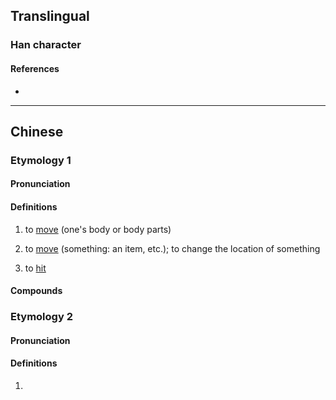 {{character info/new}}
==Translingual==

===Han character===
{{Han char|rn=30|rad=口|as=09|sn=12|four=|canj=RKBL|ids=⿰口郁}}

====References====
* {{Han ref|kx=0198.140|dkj=03930|dj=0420.030|hdz=10638.100|uh=5590|ud=21904}}

----

==Chinese==
{{zh-forms|alt=辱,衄,逳}}
===Etymology 1===
====Pronunciation====
{{zh-pron
|c=juk1
|c-t=nguuk1
|h=pfs=
|md=
|mn=
|w=
|mc=
|oc=
|cat=v
}}

====Definitions====
{{zh-hanzi}}

# {{lb|zh|Cantonese}} to [[move]] (one's body or body parts)
#: {{zh-x|唔准 喐 啦！|Don't '''move'''!|C}}
#: {{zh-x|喐 親 手 就 聽{ting3} 打！|If you move, you're going to get spanked!|C}}
# {{lb|zh|Cantonese}} to [[move]] (something: an item, etc.); to change the location of something
#: {{zh-x|唔准 喐 佢！|Don't '''move''' it!|C}}
# {{lb|zh|Cantonese|slang}} to [[hit]]
#: {{zh-x|喐 佢！|'''Hit''' him!|C}}

====Compounds====
{{zh-der|喐身喐勢|喐啲|喐下|喐手|喐手喐腳|喐動|喐喐貢|喐親}}

===Etymology 2===
====Pronunciation====
{{zh-pron
|m=yù
|cat=a
}}

====Definitions====
{{zh-hanzi}}

# {{zh-only|喓喐}}